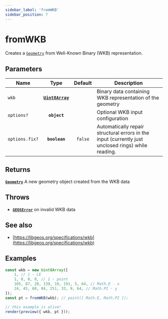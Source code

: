 ```yaml
---
sidebar_label: 'fromWKB'
sidebar_position: 7
---
```


# fromWKB

Creates a [`Geometry`](../types/Geometry/index.mdx) from Well-Known Binary (WKB) representation.

## Parameters

| Name | Type | Default | Description |
| --- | :-: | :-: | --- |
| `wkb` | [**`Uint8Array`**](https://developer.mozilla.org/en-US/docs/Web/JavaScript/Reference/Global_Objects/Uint8Array) |  | Binary data containing WKB representation of the geometry |
| `options?` | **`object`** |  | Optional WKB input configuration |
| `options.fix?` | **`boolean`** | `false` | Automatically repair structural errors in the input (currently just unclosed rings) while reading. |

## Returns

[**`Geometry`**](../types/Geometry/index.mdx) A new geometry object created from the WKB data

## Throws

- [**`GEOSError`**](../types/errors.mdx#GEOSError) on invalid WKB data

## See also

- [https://libgeos.org/specifications/wkb](https://libgeos.org/specifications/wkb)

## Examples

```js live noInline
const wkb = new Uint8Array([
    1, // 1 - LE
    1, 0, 0, 0, // 1 - point
    105, 87, 20, 139, 10, 191, 5, 64, // Math.E - x
    24, 45, 68, 84, 251, 33, 9, 64, // Math.PI - y
]);
const pt = fromWKB(wkb); // point([ Math.E, Math.PI ]);

// this example is alive!
render(preview({ wkb, pt }));
```
